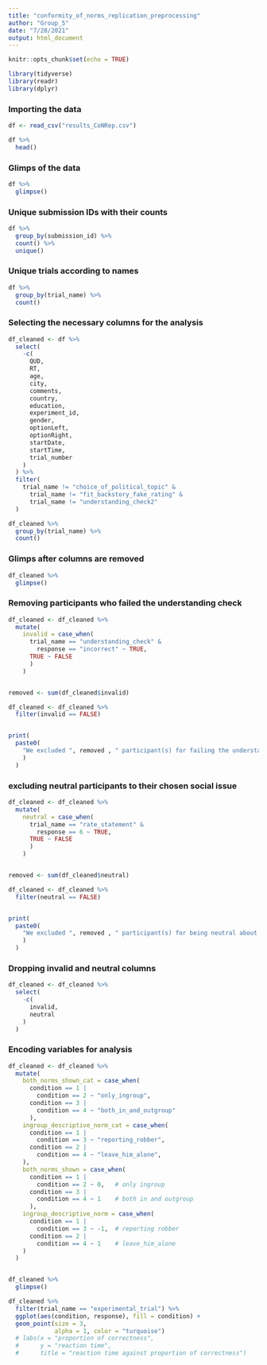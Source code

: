 ```yaml
---
title: "conformity_of_norms_replication_preprocessing"
author: "Group_5"
date: "7/28/2021"
output: html_document
---
```


```r
knitr::opts_chunk$set(echo = TRUE)
```

```r

library(tidyverse)
library(readr)
library(dplyr)

```


### Importing the data

```r

df <- read_csv("results_CoNRep.csv")

df %>% 
  head()

```


### Glimps of the data

```r

df %>% 
  glimpse()

```


### Unique submission IDs with their counts

```r

df %>%
  group_by(submission_id) %>% 
  count() %>% 
  unique()

```


### Unique trials according to names

```r

df %>% 
  group_by(trial_name) %>% 
  count()

```


### Selecting the necessary columns for the analysis

```r

df_cleaned <- df %>% 
  select(
    -c(
      QUD,
      RT,
      age,
      city,
      comments,
      country,
      education,
      experiment_id,
      gender,
      optionLeft,
      optionRight,
      startDate,
      startTime,
      trial_number
    )
  ) %>% 
  filter(
    trial_name != "choice_of_political_topic" &
      trial_name != "fit_backstory_fake_rating" &
      trial_name != "understanding_check2"
  )

```


```r

df_cleaned %>% 
  group_by(trial_name) %>% 
  count()

```

### Glimps after columns are removed

```r

df_cleaned %>% 
  glimpse()

```


### Removing participants who failed the understanding check

```r

df_cleaned <- df_cleaned %>% 
  mutate(
    invalid = case_when(
      trial_name == "understanding_check" &
        response == "incorrect" ~ TRUE,
      TRUE ~ FALSE
      )
    )


removed <- sum(df_cleaned$invalid)

df_cleaned <- df_cleaned %>% 
  filter(invalid == FALSE)


print(
  paste0(
    "We excluded ", removed , " participant(s) for failing the understanding check."
    )
  )

```


### excluding neutral participants to their chosen social issue 

```r

df_cleaned <- df_cleaned %>% 
  mutate(
    neutral = case_when(
      trial_name == "rate_statement" &
        response == 6 ~ TRUE,
      TRUE ~ FALSE
      )
    )


removed <- sum(df_cleaned$neutral)

df_cleaned <- df_cleaned %>% 
  filter(neutral == FALSE)


print(
  paste0(
    "We excluded ", removed , " participant(s) for being neutral about their chosen social activity."
    )
  )

```


### Dropping invalid and neutral columns

```r

df_cleaned <- df_cleaned %>% 
  select(
    -c(
      invalid,
      neutral
    )
  )

```



### Encoding variables for analysis

```r

df_cleaned <- df_cleaned %>%
  mutate(
    both_norms_shown_cat = case_when(
      condition == 1 |
        condition == 2 ~ "only_ingroup",
      condition == 3 |
        condition == 4 ~ "both_in_and_outgroup"
      ),
    ingroup_descriptive_norm_cat = case_when(
      condition == 1 |
        condition == 3 ~ "reporting_robber",
      condition == 2 |
        condition == 4 ~ "leave_him_alone",
    ),
    both_norms_shown = case_when(
      condition == 1 |
        condition == 2 ~ 0,   # only ingroup
      condition == 3 |
        condition == 4 ~ 1    # both in and outgroup
      ),
    ingroup_descriptive_norm = case_when(
      condition == 1 |
        condition == 3 ~ -1,  # reporting robber
      condition == 2 |
        condition == 4 ~ 1    # leave_him_alone
    )
  )


df_cleaned %>%
  glimpse()

```


```r

df_cleaned %>% 
  filter(trial_name == "experimental_trial") %>% 
  ggplot(aes(condition, response), fill = condition) +
  geom_point(size = 3, 
             alpha = 1, color = "turquoise") 
  # labs(x = "proportion of correctness",
  #      y = "reaction time",
  #      title = "reaction time against proportion of correctness")

```

